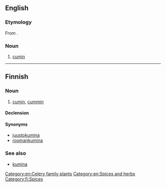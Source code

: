 ==English==

===Etymology===
From {{bor|en|hi|जीरा}}.

===Noun===
{{en-noun|-}}

# {{lb|en|India|cooking}} [[cumin]]

[[Category:en:Celery family plants]]
[[Category:en:Spices and herbs]]

----

==Finnish==

===Noun===
{{fi-noun}}

# [[cumin]], [[cummin]] {{gloss|spice}}

====Declension====
{{fi-decl-kala|jeer|||a}}

====Synonyms====
* [[juustokumina]]
* [[roomankumina]]

===See also===
* [[kumina#Etymology 2|kumina]]

[[Category:fi:Spices]]